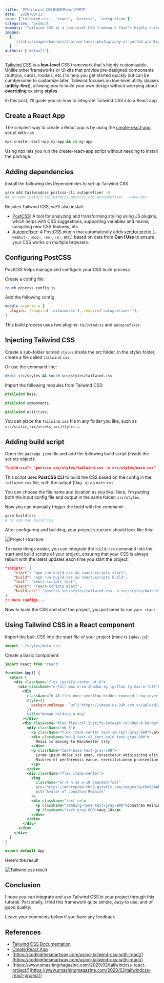 ```yaml
---
title: '将Tailwind CSS集成到React应用中'
date: '2020-08-31'
tags: ['tailwind-css', 'react', 'postcss', 'integration']
categories: 'product'
summary: "Tailwind CSS is a low-level CSS framework that's highly customizable. Unlike other frameworks that focus on pre-designed components like buttons, cards, or modals, which are easy to start with but hard to customize later, Tailwind lets you build your own designs from scratch using utility classes..."
images:
  [
    '/static/images/banners/shallow-focus-photography-of-potted-plants__fredmarriage__UcfKYTan-LU.jpeg',
  ]
authors: ['default']
---
```


[Tailwind CSS](https://tailwindcss.com/) is a **low-level** CSS framework that's highly customizable. Unlike other frameworks or UI kits that provide pre-designed components (buttons, cards, modals, etc.) to help you get started quickly but can be cumbersome to customize later, Tailwind focuses on low-level utility classes (**utility-first**), allowing you to build your own design without worrying about **overriding** existing **styles**.

In this post, I'll guide you on how to integrate Tailwind CSS into a React app <Twemoji emoji="beaming-face-with-smiling-eyes" />

## Create a React App

The simplest way to create a React app is by using the [create-react-app](https://create-react-app.dev/docs/getting-started/) script with `npx`

```bash
npx create-react-app my-app && cd my-app
```

Using npx lets you run the create-react-app script without needing to install the package.

## Adding dependencies

Install the following devDependencies to set up Tailwind CSS

```bash showLineNumbers
yarn add tailwindcss postcss-cli autoprefixer -D
## or npm install tailwindcss postcss-cli autoprefixer --save-dev
```

Besides Tailwind CSS, we'll also install:

- [PostCSS](https://github.com/postcss/postcss): A tool for analyzing and transforming styling using JS plugins, which helps with CSS suggestions, supporting variables and mixins, compiling new CSS features, etc.
- [Autoprefixer](https://github.com/postcss/autoprefixer): A PostCSS plugin that automatically adds [vendor prefix](https://www.lifewire.com/css-vendor-prefixes-3466867) (`-webkit-`, `-moz-`, `-ms-`, `-o-`, etc.) based on data from **Can I Use** to ensure your CSS works on multiple browsers.

## Configuring PostCSS

PostCSS helps manage and configure your CSS build process.

Create a config file:

```bash
touch postcss.config.js
```

Add the following config:

```js:postcss.config.js showLineNumbers
module.exports = {
  plugins: [require('tailwindcss'), require('autoprefixer')],
}
```

This build process uses two plugins: `tailwindcss` and `autoprefixer`.

## Injecting Tailwind CSS

Create a sub-folder named `styles` inside the src folder. In the styles folder, create a file called `tailwind.css`.

Or use the command line:

```bash
mkdir src/styles && touch src/styles/tailwind.css
```

Import the following modules from Tailwind CSS:

```css:tailwind.css showLineNumbers
@tailwind base;

@tailwind components;

@tailwind utilities;
```

You can place the `tailwind.css` file in any folder you like, such as `src/static`, `src/assets`, `src/styles` ...

## Adding build script

Open the `package.json` file and add the following build script (inside the scripts object):

```json
"build:css": "postcss src/styles/tailwind.css -o src/styles/main.css"
```

This script uses **PostCSS CLI** to build the CSS based on the config in the `tailwind.css` file, with the output (flag `-o`) as `main.css`.

You can choose the file name and location as you like. Here, I'm putting both the input config file and output in the same folder: `src/styles`.

Now you can manually trigger the build with the command:

```bash showLineNumbers
yarn build:css
# or npm run build:css
```

After configuring and building, your project structure should look like this:

![Project structure](/static/images/tailwind-project.png)

To make things easier, you can integrate the `build:css` command into the start and build scripts of your project, ensuring that your CSS is always rebuilt with the latest updates each time you start the project:

```json:package.json showLineNumbers
"scripts": {
	"start": "npm run build:css && react-scripts start",
	"build": "npm run build:css && react-scripts build",
	"test": "react-scripts test",
	"eject": "react-scripts eject",
	"build:css": "postcss src/styles/tailwind.css -o src/styles/main.css"
}
// more configs...
```

Now to build the CSS and start the project, you just need to run `yarn start`.

## Using Tailwind CSS in a React component

Import the built CSS into the start file of your project (mine is `index.js`):

```js
import './styles/main.css'
```

Create a basic component:

```jsx:app.jsx showLineNumbers
import React from 'react'

function App() {
  return (
    <div className="flex justify-center pt-8">
      <div className="w-full max-w-sm shadow-lg lg:flex lg:max-w-full">
        <div
          className="h-48 flex-none overflow-hidden rounded-t bg-cover text-center lg:h-auto lg:w-48 lg:rounded-l lg:rounded-t-none"
          style={{
            backgroundImage: `url('https://image-us.24h.com.vn/upload/1-2020/images/2020-02-06/kodfd-1580928361-474-width640height480.jpg')`,
          }}
          title="Woman holding a mug"
        ></div>
        <div className="flex flex-col justify-between rounded-b border-b border-l border-r border-gray-400 bg-white p-4 leading-normal lg:rounded-b-none lg:rounded-r lg:border-l-0 lg:border-t lg:border-gray-400">
          <div className="mb-8">
            <p className="flex items-center text-sm text-gray-600">Latest News</p>
            <div className="mb-2 text-xl font-bold text-gray-900">
              Messi is moving to Manchester City
            </div>
            <p className="text-base text-gray-700">
              Lorem ipsum dolor sit amet, consectetur adipisicing elit. Voluptatibus quia, nulla!
              Maiores et perferendis eaque, exercitationem praesentium nihil.
            </p>
          </div>
          <div className="flex items-center">
            <img
              className="mr-4 h-10 w-10 rounded-full"
              src="https://encrypted-tbn0.gstatic.com/images?q=tbn%3AANd9GcRG2WOlZ4KLuNN1ksjNOmh6oZ091IUhJiZD7w&usqp=CAU"
              alt="Avatar of Jonathan Reinink"
            />
            <div className="text-sm">
              <p className="leading-none text-gray-900">Jonathan Reinink</p>
              <p className="text-gray-600">Aug 18</p>
            </div>
          </div>
        </div>
      </div>
    </div>
  )
}

export default App
```

Here's the result <Twemoji emoji="party-popper" /> <Twemoji emoji="party-popper" />

![Tailwind css result](/static/images/messi.jpg)

## Conclusion

I hope you can integrate and use Tailwind CSS in your project through this tutorial.
Personally, I find this framework quite simple, easy to use, and of good quality.

Leave your comments below if you have any feedback

## References

- [Tailwind CSS Documentation](https://tailwindcss.com/docs/installation)
- [Create React App](https://create-react-app.dev/docs/getting-started/)
- [https://codingthesmartway.com/using-tailwind-css-with-react/](https://codingthesmartway.com/using-tailwind-css-with-react/)
- [https://www.smashingmagazine.com/2020/02/tailwindcss-react-project/](https://www.smashingmagazine.com/2020/02/tailwindcss-react-project/)

